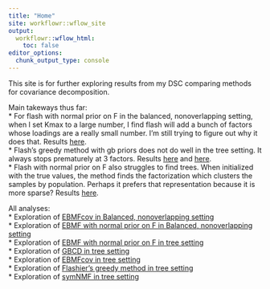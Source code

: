 ```yaml
---
title: "Home"
site: workflowr::wflow_site
output:
  workflowr::wflow_html:
    toc: false
editor_options:
  chunk_output_type: console
---
```


This site is for further exploring results from my DSC comparing methods for covariance decomposition.  
  
Main takeways thus far:  
* For flash with normal prior on F in the balanced, nonoverlapping setting, when I set Kmax to a large number, I find flash will add a bunch of factors whose loadings are a really small number. I'm still trying to figure out why it does that. Results [here](balanced_nonoverlapping_flash_normalf.html).  
* Flash's greedy method with gb priors does not do well in the tree setting. It always stops prematurely at 3 factors. Results [here](tree_ebmfcov_diag.html) and [here](tree_ebmfcov_greedy.html).  
* Flash with normal prior on F also struggles to find trees. When initialized with the true values, the method finds the factorization which clusters the samples by population. Perhaps it prefers that representation because it is more sparse? Results [here](tree_flash_normalf.html).  

All analyses:    
* Exploration of [EBMFcov in Balanced, nonoverlapping setting](balanced_nonoverlapping_ebmfcov_diag.html)  
* Exploration of [EBMF with normal prior on F in Balanced, nonoverlapping setting](balanced_nonoverlapping_flash_normalf.html)  
* Exploration of [EBMF with normal prior on F in tree setting](tree_flash_normalf.html)  
* Exploration of [GBCD in tree setting](tree_gbcd.html)  
* Exploration of [EBMFcov in tree setting](tree_ebmfcov_diag.html)  
* Exploration of [Flashier's greedy method in tree setting](tree_ebmfcov_greedy.html)  
* Exploration of [symNMF in tree setting](tree_symnmf.html)  